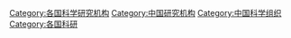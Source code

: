 [[Category:各国科学研究机构‎|Category:各国科学研究机构‎]]
[[Category:中国研究机构|Category:中国研究机构]]
[[Category:中国科学组织|Category:中国科学组织]]
[[Category:各国科研|Category:各国科研]]